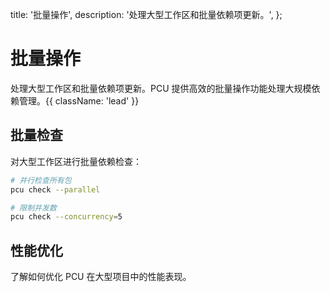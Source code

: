   title: '批量操作',
  description: '处理大型工作区和批量依赖项更新。',
};

# 批量操作

处理大型工作区和批量依赖项更新。PCU 提供高效的批量操作功能处理大规模依赖管理。{{ className: 'lead' }}

## 批量检查

对大型工作区进行批量依赖检查：

```bash
# 并行检查所有包
pcu check --parallel

# 限制并发数
pcu check --concurrency=5
```

## 性能优化

了解如何优化 PCU 在大型项目中的性能表现。
